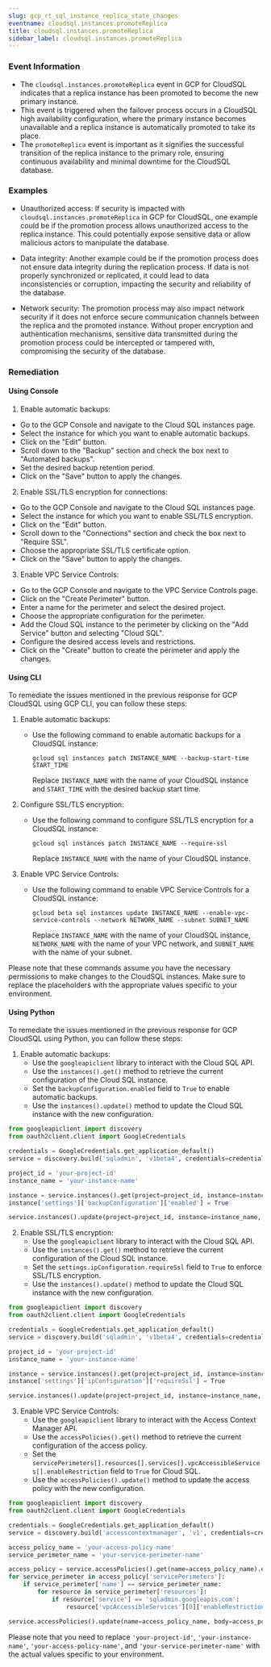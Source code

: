 ```yaml
--- 
slug: gcp_rt_sql_instance_replica_state_changes
eventname: cloudsql.instances.promoteReplica
title: cloudsql.instances.promoteReplica
sidebar_label: cloudsql.instances.promoteReplica
---
```

                       
### Event Information

- The `cloudsql.instances.promoteReplica` event in GCP for CloudSQL indicates that a replica instance has been promoted to become the new primary instance.
- This event is triggered when the failover process occurs in a CloudSQL high availability configuration, where the primary instance becomes unavailable and a replica instance is automatically promoted to take its place.
- The `promoteReplica` event is important as it signifies the successful transition of the replica instance to the primary role, ensuring continuous availability and minimal downtime for the CloudSQL database.


### Examples

- Unauthorized access: If security is impacted with `cloudsql.instances.promoteReplica` in GCP for CloudSQL, one example could be if the promotion process allows unauthorized access to the replica instance. This could potentially expose sensitive data or allow malicious actors to manipulate the database.

- Data integrity: Another example could be if the promotion process does not ensure data integrity during the replication process. If data is not properly synchronized or replicated, it could lead to data inconsistencies or corruption, impacting the security and reliability of the database.

- Network security: The promotion process may also impact network security if it does not enforce secure communication channels between the replica and the promoted instance. Without proper encryption and authentication mechanisms, sensitive data transmitted during the promotion process could be intercepted or tampered with, compromising the security of the database.

### Remediation

#### Using Console

1. Enable automatic backups: 
- Go to the GCP Console and navigate to the Cloud SQL instances page.
- Select the instance for which you want to enable automatic backups.
- Click on the "Edit" button.
- Scroll down to the "Backup" section and check the box next to "Automated backups".
- Set the desired backup retention period.
- Click on the "Save" button to apply the changes.

2. Enable SSL/TLS encryption for connections:
- Go to the GCP Console and navigate to the Cloud SQL instances page.
- Select the instance for which you want to enable SSL/TLS encryption.
- Click on the "Edit" button.
- Scroll down to the "Connections" section and check the box next to "Require SSL".
- Choose the appropriate SSL/TLS certificate option.
- Click on the "Save" button to apply the changes.

3. Enable VPC Service Controls:
- Go to the GCP Console and navigate to the VPC Service Controls page.
- Click on the "Create Perimeter" button.
- Enter a name for the perimeter and select the desired project.
- Choose the appropriate configuration for the perimeter.
- Add the Cloud SQL instance to the perimeter by clicking on the "Add Service" button and selecting "Cloud SQL".
- Configure the desired access levels and restrictions.
- Click on the "Create" button to create the perimeter and apply the changes.

#### Using CLI

To remediate the issues mentioned in the previous response for GCP CloudSQL using GCP CLI, you can follow these steps:

1. Enable automatic backups:
   - Use the following command to enable automatic backups for a CloudSQL instance:
     ```
     gcloud sql instances patch INSTANCE_NAME --backup-start-time START_TIME
     ```
     Replace `INSTANCE_NAME` with the name of your CloudSQL instance and `START_TIME` with the desired backup start time.

2. Configure SSL/TLS encryption:
   - Use the following command to configure SSL/TLS encryption for a CloudSQL instance:
     ```
     gcloud sql instances patch INSTANCE_NAME --require-ssl
     ```
     Replace `INSTANCE_NAME` with the name of your CloudSQL instance.

3. Enable VPC Service Controls:
   - Use the following command to enable VPC Service Controls for a CloudSQL instance:
     ```
     gcloud beta sql instances update INSTANCE_NAME --enable-vpc-service-controls --network NETWORK_NAME --subnet SUBNET_NAME
     ```
     Replace `INSTANCE_NAME` with the name of your CloudSQL instance, `NETWORK_NAME` with the name of your VPC network, and `SUBNET_NAME` with the name of your subnet.

Please note that these commands assume you have the necessary permissions to make changes to the CloudSQL instances. Make sure to replace the placeholders with the appropriate values specific to your environment.

#### Using Python

To remediate the issues mentioned in the previous response for GCP CloudSQL using Python, you can follow these steps:

1. Enable automatic backups:
   - Use the `googleapiclient` library to interact with the Cloud SQL API.
   - Use the `instances().get()` method to retrieve the current configuration of the Cloud SQL instance.
   - Set the `backupConfiguration.enabled` field to `True` to enable automatic backups.
   - Use the `instances().update()` method to update the Cloud SQL instance with the new configuration.

```python
from googleapiclient import discovery
from oauth2client.client import GoogleCredentials

credentials = GoogleCredentials.get_application_default()
service = discovery.build('sqladmin', 'v1beta4', credentials=credentials)

project_id = 'your-project-id'
instance_name = 'your-instance-name'

instance = service.instances().get(project=project_id, instance=instance_name).execute()
instance['settings']['backupConfiguration']['enabled'] = True

service.instances().update(project=project_id, instance=instance_name, body=instance).execute()
```

2. Enable SSL/TLS encryption:
   - Use the `googleapiclient` library to interact with the Cloud SQL API.
   - Use the `instances().get()` method to retrieve the current configuration of the Cloud SQL instance.
   - Set the `settings.ipConfiguration.requireSsl` field to `True` to enforce SSL/TLS encryption.
   - Use the `instances().update()` method to update the Cloud SQL instance with the new configuration.

```python
from googleapiclient import discovery
from oauth2client.client import GoogleCredentials

credentials = GoogleCredentials.get_application_default()
service = discovery.build('sqladmin', 'v1beta4', credentials=credentials)

project_id = 'your-project-id'
instance_name = 'your-instance-name'

instance = service.instances().get(project=project_id, instance=instance_name).execute()
instance['settings']['ipConfiguration']['requireSsl'] = True

service.instances().update(project=project_id, instance=instance_name, body=instance).execute()
```

3. Enable VPC Service Controls:
   - Use the `googleapiclient` library to interact with the Access Context Manager API.
   - Use the `accessPolicies().get()` method to retrieve the current configuration of the access policy.
   - Set the `servicePerimeters[].resources[].services[].vpcAccessibleServices[].enableRestriction` field to `True` for Cloud SQL.
   - Use the `accessPolicies().update()` method to update the access policy with the new configuration.

```python
from googleapiclient import discovery
from oauth2client.client import GoogleCredentials

credentials = GoogleCredentials.get_application_default()
service = discovery.build('accesscontextmanager', 'v1', credentials=credentials)

access_policy_name = 'your-access-policy-name'
service_perimeter_name = 'your-service-perimeter-name'

access_policy = service.accessPolicies().get(name=access_policy_name).execute()
for service_perimeter in access_policy['servicePerimeters']:
    if service_perimeter['name'] == service_perimeter_name:
        for resource in service_perimeter['resources']:
            if resource['service'] == 'sqladmin.googleapis.com':
                resource['vpcAccessibleServices'][0]['enableRestriction'] = True

service.accessPolicies().update(name=access_policy_name, body=access_policy).execute()
```

Please note that you need to replace `'your-project-id'`, `'your-instance-name'`, `'your-access-policy-name'`, and `'your-service-perimeter-name'` with the actual values specific to your environment.


 